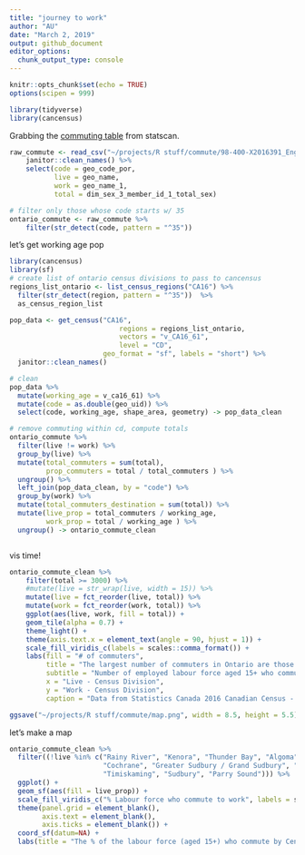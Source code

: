 ```yaml
---
title: "journey to work"
author: "AU"
date: "March 2, 2019"
output: github_document
editor_options: 
  chunk_output_type: console
---
```


```r
knitr::opts_chunk$set(echo = TRUE)
options(scipen = 999)
```

```r
library(tidyverse)
library(cancensus)
```

Grabbing the [commuting table](https://www12.statcan.gc.ca/census-recensement/2016/dp-pd/dt-td/Rp-eng.cfm?LANG=E&APATH=3&DETAIL=0&DIM=0&FL=A&FREE=0&GC=0&GID=0&GK=0&GRP=1&PID=113344&PRID=10&PTYPE=109445&S=0&SHOWALL=0&SUB=0&Temporal=2017&THEME=125&VID=0&VNAMEE=&VNAMEF=) from statscan.

```r
raw_commute <- read_csv("~/projects/R stuff/commute/98-400-X2016391_English_CSV_data.csv") %>% 
    janitor::clean_names() %>% 
    select(code = geo_code_por,
           live = geo_name,
           work = geo_name_1,
           total = dim_sex_3_member_id_1_total_sex)
```


```r
# filter only those whose code starts w/ 35
ontario_commute <- raw_commute %>% 
    filter(str_detect(code, pattern = "^35")) 


```

let's get working age pop

```r
library(cancensus)
library(sf)
# create list of ontario census divisions to pass to cancensus
regions_list_ontario <- list_census_regions("CA16") %>% 
  filter(str_detect(region, pattern = "^35"))  %>% 
  as_census_region_list

pop_data <- get_census("CA16",
                           regions = regions_list_ontario,
                           vectors = "v_CA16_61",
                           level = "CD",
                       geo_format = "sf", labels = "short") %>% 
  janitor::clean_names()

# clean
pop_data %>% 
  mutate(working_age = v_ca16_61) %>% 
  mutate(code = as.double(geo_uid)) %>% 
  select(code, working_age, shape_area, geometry) -> pop_data_clean
```


```r
# remove commuting within cd, compute totals
ontario_commute %>% 
  filter(live != work) %>%
  group_by(live) %>% 
  mutate(total_commuters = sum(total),
         prop_commuters = total / total_commuters ) %>% 
  ungroup() %>% 
  left_join(pop_data_clean, by = "code") %>% 
  group_by(work) %>% 
  mutate(total_commuters_destination = sum(total)) %>% 
  mutate(live_prop = total_commuters / working_age,
         work_prop = total / working_age ) %>% 
  ungroup() -> ontario_commute_clean



```

vis time!

```r
ontario_commute_clean %>% 
    filter(total >= 3000) %>% 
    #mutate(live = str_wrap(live, width = 15)) %>% 
    mutate(live = fct_reorder(live, total)) %>% 
    mutate(work = fct_reorder(work, total)) %>% 
    ggplot(aes(live, work, fill = total)) +
    geom_tile(alpha = 0.7) +
    theme_light() +
    theme(axis.text.x = element_text(angle = 90, hjust = 1)) +
    scale_fill_viridis_c(labels = scales::comma_format()) +
    labs(fill = "# of commuters",
         title = "The largest number of commuters in Ontario are those who live in York, Peel and Durham \nwho commute to Toronto for work",
         subtitle = "Number of employed labour force aged 15+ who commute by Census Division \n- Minimum 3,000 commuters to be represented",
         x = "Live - Census Division",
         y = "Work - Census Division",
         caption = "Data from Statistics Canada 2016 Canadian Census - Journey to Work \n https://www12.statcan.gc.ca/census-recensement/2016/rt-td/jtw-ddt-eng.cfm")
```

```r
ggsave("~/projects/R stuff/commute/map.png", width = 8.5, height = 5.5)
```


let's make a map

```r
ontario_commute_clean %>% 
  filter((!live %in% c("Rainy River", "Kenora", "Thunder Bay", "Algoma", "Nipissing", 
                       "Cochrane", "Greater Sudbury / Grand Sudbury", "Manitoulin",
                       "Timiskaming", "Sudbury", "Parry Sound"))) %>% 
  ggplot() +
  geom_sf(aes(fill = live_prop)) +
  scale_fill_viridis_c("% Labour force who commute to work", labels = scales::percent) + theme_minimal() +
  theme(panel.grid = element_blank(),
        axis.text = element_blank(),
        axis.ticks = element_blank()) + 
  coord_sf(datum=NA) +
  labs(title = "The % of the labour force (aged 15+) who commute by Census Division in Southern Ontario")
```


